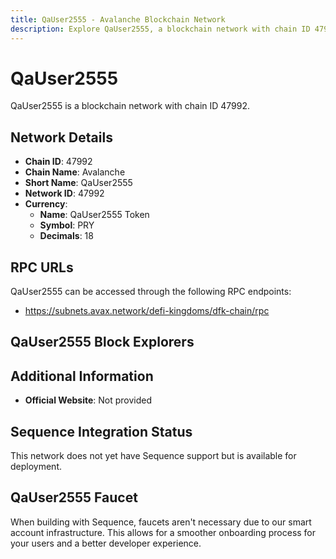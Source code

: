 ```yaml
--- 
title: QaUser2555 - Avalanche Blockchain Network
description: Explore QaUser2555, a blockchain network with chain ID 47992. Learn about its native currency, QaUser2555 Token, and how to interact with the network.
---
```


# QaUser2555

QaUser2555 is a blockchain network with chain ID 47992.

## Network Details

- **Chain ID**: 47992
- **Chain Name**: Avalanche
- **Short Name**: QaUser2555
- **Network ID**: 47992
- **Currency**: 
  - **Name**: QaUser2555 Token
  - **Symbol**: PRY
  - **Decimals**: 18

## RPC URLs

QaUser2555 can be accessed through the following RPC endpoints:

- https://subnets.avax.network/defi-kingdoms/dfk-chain/rpc

## QaUser2555 Block Explorers



## Additional Information

- **Official Website**: Not provided

## Sequence Integration Status

This network does not yet have Sequence support but is available for deployment.

## QaUser2555 Faucet

When building with Sequence, faucets aren't necessary due to our smart account infrastructure. This allows for a smoother onboarding process for your users and a better developer experience.

